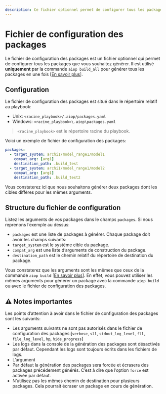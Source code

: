 ```yaml
---
description: Ce fichier optionnel permet de configurer tous les packages que vous souhaitez générez. Il est utilisé uniquement par la commande `aiop build_all` pour générer tous les packages en une fois.
---
```


# Fichier de configuration des packages

Le fichier de configuration des packages est un fichier optionnel qui permet de configurer tous les packages que vous souhaitez générer. Il est utilisé __uniquement__ par la commande `aiop build_all` pour générer tous les packages en une fois [[En savoir plus](/docs/cli/build#commande-build_all)].

## Configuration

Le fichier de configuration des packages est situé dans le répertoire relatif au playbook:
- Unix: `<racine_playbook>/.aiop/packages.yaml`
- Windows: `<racine_playbook>\.aiop\packages.yaml`

> `<racine_playbook>` est le répertoire racine du playbook.

Voici un exemple de fichier de configuration des packages:

```yaml filename=".aiop/packages.yaml"
packages:
  - target_system: archi1/model_range1/model1
    compat_arg: [arg1]
    destination_path: .build_test
  - target_system: archi1/model_range1/model2
    compat_arg: [arg1]
    destination_path: .build_test2
```

Vous constaterez ici que nous souhaitons générer deux packages dont les cibles diffères pour les mêmes arguments.

## Structure du fichier de configuration

Listez les arguments de vos packages dans le champs `packages`. Si nous reprenons l’exemple au dessus:

- `packages` est une liste de packages à générer. Chaque package doit avoir les champs suivants:
- `target_system` est le système cible du package.
- `compat_arg` est une liste d’arguments de construction du package.
- `destination_path` est le chemin relatif du répertoire de destination du package.

Vous constaterez que les arguments sont les mêmes que ceux de la commande `aiop build` [[En savoir plus](/docs/cli/build#commande-build)]. En effet, vous pouvez utiliser les mêmes arguments pour générer un package avec la commande `aiop build` ou avec le fichier de configuration des packages.

## ⚠️ Notes importantes

Les points d’attention à avoir dans le fichier de configuration des packages sont les suivants:

- Les arguments suivants ne sont pas autorisés dans le fichier de configuration des packages:[`verbose`, `sll`, `stdout_log_level`, `fll`, `file_log_level`, `hp`, `hide_progress`]
- Les logs dans la console de la génération des packages sont désactivés par défaut. Cependant les logs sont toujours écrits dans les fichiers de logs.
- L’argument
- Par défaut la génération des packages sera forcée et écrasera des packages précédement générés. C’est à dire que l’option `force` est activée par défaut.
- N’utilisez pas les mêmes chemin de destination pour plusieurs packages. Cela pourrait écraser un package en cours de génération.
